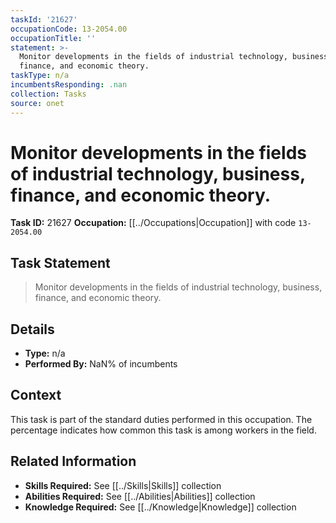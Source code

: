 ```yaml
---
taskId: '21627'
occupationCode: 13-2054.00
occupationTitle: ''
statement: >-
  Monitor developments in the fields of industrial technology, business,
  finance, and economic theory.
taskType: n/a
incumbentsResponding: .nan
collection: Tasks
source: onet
---
```

# Monitor developments in the fields of industrial technology, business, finance, and economic theory.

**Task ID:** 21627
**Occupation:** [[../Occupations|Occupation]] with code `13-2054.00`

## Task Statement

> Monitor developments in the fields of industrial technology, business, finance, and economic theory.

## Details

- **Type:** n/a
- **Performed By:** NaN% of incumbents

## Context

This task is part of the standard duties performed in this occupation. The percentage indicates how common this task is among workers in the field.

## Related Information

- **Skills Required:** See [[../Skills|Skills]] collection
- **Abilities Required:** See [[../Abilities|Abilities]] collection
- **Knowledge Required:** See [[../Knowledge|Knowledge]] collection
